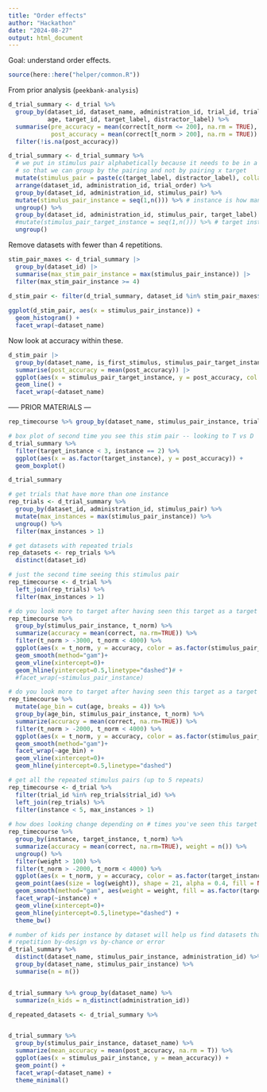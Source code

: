 ```yaml
---
title: "Order effects"
author: "Hackathon"
date: "2024-08-27"
output: html_document
---
```


Goal: understand order effects. 


```r
source(here::here("helper/common.R"))
```


From prior analysis (`peekbank-analysis`)

```r
d_trial_summary <- d_trial %>%
  group_by(dataset_id, dataset_name, administration_id, trial_id, trial_order, 
           age, target_id, target_label, distractor_label) %>%
  summarise(pre_accuracy = mean(correct[t_norm <= 200], na.rm = TRUE),
            post_accuracy = mean(correct[t_norm > 200], na.rm = TRUE)) |>
  filter(!is.na(post_accuracy))

d_trial_summary <- d_trial_summary %>%
  # we put in stimulus pair alphabetically because it needs to be in a consistent order
  # so that we can group by the pairing and not by pairing x target
  mutate(stimulus_pair = paste(c(target_label, distractor_label), collapse = "_")) %>% 
  arrange(dataset_id, administration_id, trial_order) %>%
  group_by(dataset_id, administration_id, stimulus_pair) %>%
  mutate(stimulus_pair_instance = seq(1,n())) %>% # instance is how many times you've seen this pair of stimuli
  ungroup() %>%
  group_by(dataset_id, administration_id, stimulus_pair, target_label) %>%
  #mutate(stimulus_pair_target_instance = seq(1,n())) %>% # target instance is how many times you've seen this pair of stimuli with this target as a target
  ungroup()
```

Remove datasets with fewer than 4 repetitions. 

```r
stim_pair_maxes <- d_trial_summary |>
  group_by(dataset_id) |>
  summarise(max_stim_pair_instance = max(stimulus_pair_instance)) |>
  filter(max_stim_pair_instance >= 4)
            
d_stim_pair <- filter(d_trial_summary, dataset_id %in% stim_pair_maxes$dataset_id)
```


```r
ggplot(d_stim_pair, aes(x = stimulus_pair_instance)) + 
  geom_histogram() + 
  facet_wrap(~dataset_name)
```
Now look at accuracy within these. 

```r
d_stim_pair |>
  group_by(dataset_name, is_first_stimulus, stimulus_pair_target_instance) |>
  summarise(post_accuracy = mean(post_accuracy)) |>
  ggplot(aes(x = stimulus_pair_target_instance, y = post_accuracy, col = is_first_stimulus)) + 
  geom_line() +
  facet_wrap(~dataset_name)
```




----- PRIOR MATERIALS --- 

```r
rep_timecourse %>% group_by(dataset_name, stimulus_pair_instance, trial_id) %>% summarize(n = n()) %>% group_by(dataset_name, stimulus_pair_instance) %>% summarise(n = n())
```


```r
# box plot of second time you see this stim pair -- looking to T vs D
d_trial_summary %>%
  filter(target_instance < 3, instance == 2) %>%
  ggplot(aes(x = as.factor(target_instance), y = post_accuracy)) +
  geom_boxplot()
```

```r
d_trial_summary 

# get trials that have more than one instance
rep_trials <- d_trial_summary %>%
  group_by(dataset_id, administration_id, stimulus_pair) %>%
  mutate(max_instances = max(stimulus_pair_instance)) %>% 
  ungroup() %>%
  filter(max_instances > 1)

# get datasets with repeated trials
rep_datasets <- rep_trials %>%
  distinct(dataset_id)

# just the second time seeing this stimulus pair
rep_timecourse <- d_trial %>%
  left_join(rep_trials) %>% 
  filter(max_instances > 1)

# do you look more to target after having seen this target as a target in this stimulus pair before?
rep_timecourse %>%
  group_by(stimulus_pair_instance, t_norm) %>%
  summarize(accuracy = mean(correct, na.rm=TRUE)) %>%
  filter(t_norm > -3000, t_norm < 4000) %>%
  ggplot(aes(x = t_norm, y = accuracy, color = as.factor(stimulus_pair_instance))) + 
  geom_smooth(method="gam")+
  geom_vline(xintercept=0)+
  geom_hline(yintercept=0.5,linetype="dashed")# +
  #facet_wrap(~stimulus_pair_instance)

# do you look more to target after having seen this target as a target in this stimulus pair before? faceted by age
rep_timecourse %>%
  mutate(age_bin = cut(age, breaks = 4)) %>%
  group_by(age_bin, stimulus_pair_instance, t_norm) %>%
  summarize(accuracy = mean(correct, na.rm=TRUE)) %>%
  filter(t_norm > -2000, t_norm < 4000) %>%
  ggplot(aes(x = t_norm, y = accuracy, color = as.factor(stimulus_pair_instance)), group = age_bin) + 
  geom_smooth(method="gam")+
  facet_wrap(~age_bin) +
  geom_vline(xintercept=0)+
  geom_hline(yintercept=0.5,linetype="dashed")

# get all the repeated stimulus pairs (up to 5 repeats)
rep_timecourse <- d_trial %>%
  filter(trial_id %in% rep_trials$trial_id) %>%
  left_join(rep_trials) %>%
  filter(instance < 5, max_instances > 1)
  
# how does looking change depending on # times you've seen this target as a target in this stim pair?
rep_timecourse %>%
  group_by(instance, target_instance, t_norm) %>%
  summarize(accuracy = mean(correct, na.rm=TRUE), weight = n()) %>% 
  ungroup() %>%
  filter(weight > 100) %>%
  filter(t_norm > -2000, t_norm < 4000) %>%
  ggplot(aes(x = t_norm, y = accuracy, color = as.factor(target_instance))) + 
  geom_point(aes(size = log(weight)), shape = 21, alpha = 0.4, fill = NA) +
  geom_smooth(method="gam", aes(weight = weight, fill = as.factor(target_instance))) +
  facet_wrap(~instance) +
  geom_vline(xintercept=0)+
  geom_hline(yintercept=0.5,linetype="dashed") +
  theme_bw()

```

```r

# number of kids per instance by dataset will help us find datasets that have
# repetition by-design vs by-chance or error
d_trial_summary %>% 
  distinct(dataset_name, stimulus_pair_instance, administration_id) %>% 
  group_by(dataset_name, stimulus_pair_instance) %>% 
  summarise(n = n())


d_trial_summary %>% group_by(dataset_name) %>% 
  summarize(n_kids = n_distinct(administration_id))
```



```r
d_repeated_datasets <- d_trial_summary %>% 


d_trial_summary %>% 
  group_by(stimulus_pair_instance, dataset_name) %>% 
  summarize(mean_accuracy = mean(post_accuracy, na.rm = T)) %>% 
  ggplot(aes(x = stimulus_pair_instance, y = mean_accuracy)) +
  geom_point() +
  facet_wrap(~dataset_name) +
  theme_minimal()
```

